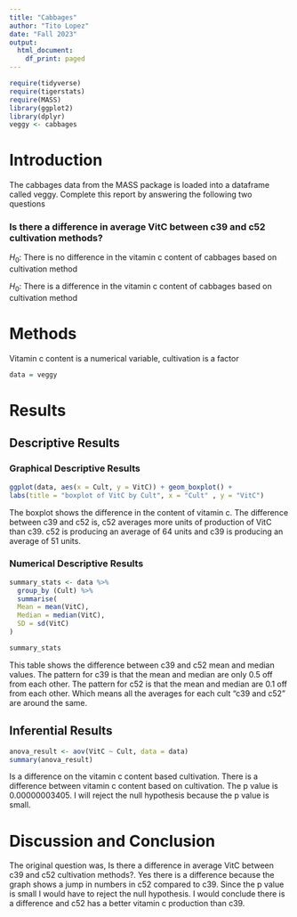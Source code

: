 ```yaml
---
title: "Cabbages"
author: "Tito Lopez"
date: "Fall 2023"
output:
  html_document:
    df_print: paged
---
```


```r
require(tidyverse)
require(tigerstats)
require(MASS)
library(ggplot2)
library(dplyr)
veggy <- cabbages
```

# Introduction

<!--In this section you explain what you are trying to show.  Where did the data come from?  What is the research or other question you are trying to answer?!-->
 The cabbages data from the MASS package is loaded into a dataframe called veggy. Complete this report by answering the following two questions  
 
### Is there a difference in average VitC between c39 and c52 cultivation methods?  

$H_0$: There is no difference in the vitamin c content of cabbages based on cultivation method

$H_0$: There is a difference in the vitamin c content of cabbages based on cultivation method

# Methods

<!--Decide on your methods:  use "variable analysis" or other appropriate descriptors.  Make sure to choose at least one graphical method and at least one numerical method.!-->

Vitamin c content is a numerical variable, cultivation is a factor

```r
data = veggy
```

# Results

<!--Divide this section into two sub-sections:  One for your descriptive  results and one for your inferential results.!-->

## Descriptive Results

### Graphical Descriptive Results

<!--Graphical results here.  Make sure to show your code.  Provide appropriate labels for axes, giving units if possible, and provide a good title for the graph, too.  Use the graphical results to describe the patterns if any that exist in the data as focused toward the research question!-->

```r
ggplot(data, aes(x = Cult, y = VitC)) + geom_boxplot() +
labs(title = "boxplot of VitC by Cult", x = "Cult" , y = "VitC")
```

The boxplot shows the difference in the content of vitamin c. The difference between c39 and c52 is, c52 averages more units of production of VitC than c39. c52 is producing an average of 64 units and c39 is producing an average of 51 units.

### Numerical Descriptive Results

<!--Numerical results go here. Use the numerical results to describe the patterns if any that exist in the data as focused toward the research question!-->

```r
summary_stats <- data %>%
  group_by (Cult) %>%
  summarise(
  Mean = mean(VitC),
  Median = median(VitC),
  SD = sd(VitC)
)

summary_stats
```

This table shows the difference between c39 and c52 mean and median values. The pattern for c39 is that the mean and median are only 0.5 off from each other. The pattern for c52 is that the mean and median are 0.1 off from each other. Which means all the averages for each cult "c39 and c52" are around the same.

## Inferential Results

<!--State hypothesis clearly.  Make sure your discussion of the inferential test covers all the aspects that the test output produces, such as test statistic, p-value etc.  Make a decision about the null hypothesis, explain the assumptions on which the selected test/procedure was based, and why the chosen procedure satisfys the assumptions and is appropriate to answer the research question!-->

```r
anova_result <- aov(VitC ~ Cult, data = data)
summary(anova_result)
```

Is a difference on the vitamin c content based cultivation. There is a difference between vitamin c content based on cultivation. The p value is 0.00000003405. I will reject the null hypothesis because the p value is small.

# Discussion and Conclusion

<!--Discussion and conclusion here.  If you found a relationship be sure to consider whether the relationship occurs because one of the variavbles causes the other, or whether they perhasps are related for some other reason.  Watch the chapter 6 videos from the GeorgeTown videos collection.!-->

The original question was, Is there a difference in average VitC between c39 and c52 cultivation methods?. Yes there is a difference because the graph shows a jump in numbers in c52 compared to c39. Since the p value is small I would have to reject the null hypothesis. I would conclude there is a difference and c52 has a better vitamin c production than c39.